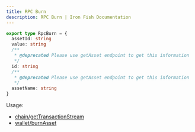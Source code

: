 ```yaml
---
title: RPC Burn
description: RPC Burn | Iron Fish Documentation
---
```

```typescript
export type RpcBurn = {
  assetId: string
  value: string
  /**
   * @deprecated Please use getAsset endpoint to get this information
   */
  id: string
  /**
   * @deprecated Please use getAsset endpoint to get this information
   */
  assetName: string
}
```

Usage: 
- [chain/getTransactionStream](/developers/documentation/rpc/chain/get_transaction_stream)
- [wallet/burnAsset](/developers/documentation/rpc/wallet/burn_asset)
